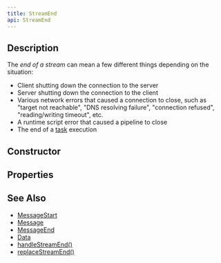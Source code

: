 ```yaml
---
title: StreamEnd
api: StreamEnd
---
```


## Description

<Summary/>

The _end of a stream_ can mean a few different things depending on the situation:

- Client shutting down the connection to the server
- Server shutting down the connection to the client
- Various network errors that caused a connection to close, such as "target not reachable", "DNS resolving failure", "connection refused", "reading/writing timeout", etc.
- A runtime script error that caused a pipeline to close
- The end of a [task](/reference/api/Configuration/task) execution

## Constructor

<Constructor/>

## Properties

<Properties/>

## See Also

* [MessageStart](/reference/api/MessageStart)
* [Message](/reference/api/Message)
* [MessageEnd](/reference/api/MessageEnd)
* [Data](/reference/api/Data)
* [handleStreamEnd()](/reference/api/Configuration/handleStreamEnd)
* [replaceStreamEnd()](/reference/api/Configuration/replaceStreamEnd)
